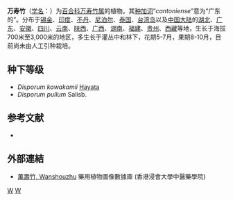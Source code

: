 {{Speciesbox 
| genus = Disporum
| species = cantoniense
| authority = (Lour.) Merr., 1919
}}

'''万寿竹'''（[[学名|学名]]：{{lang|la|''Disporum cantoniense''}}）为[[百合科|百合科]][[万寿竹属|万寿竹属]]的植物。其[[种加词|种加词]]“''cantoniense''”意为“广东的”。分布于[[锡金|锡金]]、[[印度|印度]]、[[不丹|不丹]]、[[尼泊尔|尼泊尔]]、[[泰国|泰国]]、[[台湾岛|台湾岛]]以及[[中国大陆|中国大陆]]的[[湖北|湖北]]、[[广东|广东]]、[[安徽|安徽]]、[[四川|四川]]、[[云南|云南]]、[[陕西|陕西]]、[[广西|广西]]、[[湖南|湖南]]、[[福建|福建]]、[[贵州|贵州]]、[[西藏|西藏]]等地，生长于海拔700米至3,000米的地区，多生长于灌丛中和林下，花期5-7月，果期8-10月，目前尚未由人工引种栽培。

== 种下等级 ==
* ''Disporum kawakamii'' [[早田文藏|Hayata]]
* ''Disporum pullum'' Salisb.

== 参考文献 ==
<div class="references-small">
* {{cite web| url =http://www.bioinfo.cn/db05/KmzwSpecies.php?action=view&id=5420| title =万寿竹| work =《中国高等植物数据库全库》| publisher =中国科学院微生物研究所| author =昆明植物研究所| accessdate =2009-02-19| deadurl =yes| archiveurl =https://web.archive.org/web/20160305061319/http://www.bioinfo.cn/db05/KmzwSpecies.php?action=view&id=5420| archivedate =2016-03-05}}
</div>

==外部連結==
* [http://libproject.hkbu.edu.hk/was40/detail?lang=ch&channelid=1288&searchword=herb_id=D01050 萬壽竹, Wanshouzhu]{{Wayback|url=http://libproject.hkbu.edu.hk/was40/detail?lang=ch&channelid=1288&searchword=herb_id=D01050 |date=20181005141105 }} 藥用植物圖像數據庫 (香港浸會大學中醫藥學院) {{zh-hant}}

{{Taxonbar|from=Q10865009}}

[[Category:万寿竹属|W]]
[[Category:1919年描述的植物|W]]
